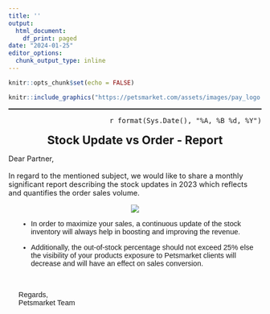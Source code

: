 ```yaml
---
title: ''
output:
  html_document:
    df_print: paged
date: "2024-01-25"
editor_options: 
  chunk_output_type: inline
---
```


```r
knitr::opts_chunk$set(echo = FALSE)
```


```r
knitr::include_graphics("https://petsmarket.com/assets/images/pay_logo.svg")
```

<hr style="border-bottom: 1px solid #000;">


<div style="font-weight: normal; font-family: Arial, sans-serif; font-size: 16px; text-align: right;">`r format(Sys.Date(), "%A, %B %d, %Y")`</div>
<BR>
<div style="font-size: 23px; font-weight: bold; text-align: center;">Stock Update vs Order - Report</div>

<div style="font-size: 14.5px; text-align: left;">

Dear Partner,
<BR><BR>
In regard to the mentioned subject, we would like to share a monthly significant report describing the stock updates in 2023 which reflects and quantifies the order sales volume.
</div>

<center>
![](ZUE.png)
</center>

<div style="font-size: 14.5px; font-family: Arial; text-align: left; margin-left: 20px;">

- In order to maximize your sales, a continuous update of the stock inventory will always help in boosting and improving the revenue.

- Additionally, the out-of-stock percentage should not exceed 25% else the visibility of your products exposure to Petsmarket clients will decrease and will have an effect on sales conversion.
</div>
<BR>
<div style="font-size: 14.5px; font-family: Arial; text-align: left; margin-left: 20px;">
Regards,
<BR>
Petsmarket Team
</div>




